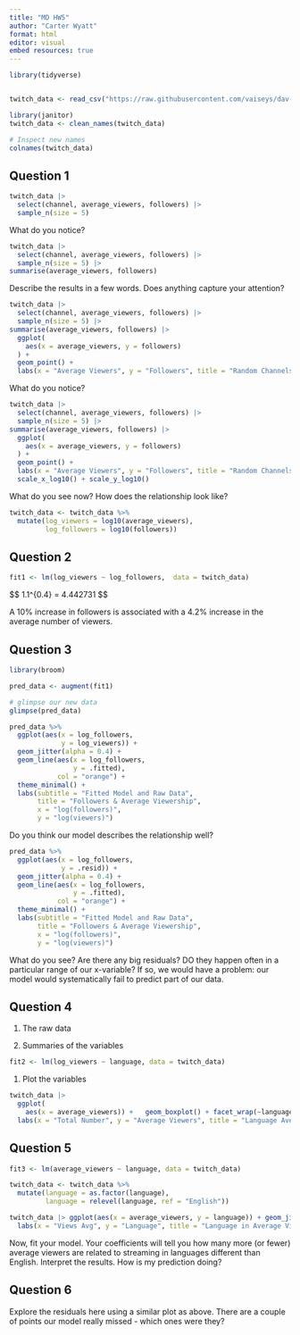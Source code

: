 ```yaml
---
title: "MD HW5"
author: "Carter Wyatt"
format: html
editor: visual
embed resources: true
---
```


```r
library(tidyverse)


twitch_data <- read_csv("https://raw.githubusercontent.com/vaiseys/dav-course/main/Data/twitchdata-update.csv")
```

```r
library(janitor)
twitch_data <- clean_names(twitch_data)

# Inspect new names
colnames(twitch_data)
```

## Question 1

```r

twitch_data |>
  select(channel, average_viewers, followers) |>
  sample_n(size = 5) 

```

What do you notice?

```r
twitch_data |>
  select(channel, average_viewers, followers) |>
  sample_n(size = 5) |>
summarise(average_viewers, followers)
```

Describe the results in a few words. Does anything capture your attention?

```r
twitch_data |>
  select(channel, average_viewers, followers) |>
  sample_n(size = 5) |>
summarise(average_viewers, followers) |>
  ggplot(
    aes(x = average_viewers, y = followers)
  ) +
  geom_point() +
  labs(x = "Average Viewers", y = "Followers", title = "Random Channels")
```

What do you notice?

```r
twitch_data |>
  select(channel, average_viewers, followers) |>
  sample_n(size = 5) |>
summarise(average_viewers, followers) |>
  ggplot(
    aes(x = average_viewers, y = followers)
  ) +
  geom_point() +
  labs(x = "Average Viewers", y = "Followers", title = "Random Channels") +
  scale_x_log10() + scale_y_log10()
```

What do you see now? How does the relationship look like?

```r
twitch_data <- twitch_data %>% 
  mutate(log_viewers = log10(average_viewers), 
         log_followers = log10(followers))
```

## Question 2

```r

fit1 <- lm(log_viewers ~ log_followers,  data = twitch_data) 
```

\$\$ 1.1\^{0.4} = 4.442731 \$\$

A 10% increase in followers is associated with a 4.2% increase in the average number of viewers.

## Question 3

```r
library(broom)

pred_data <- augment(fit1)

# glimpse our new data 
glimpse(pred_data)
```

```r
pred_data %>% 
  ggplot(aes(x = log_followers, 
             y = log_viewers)) +
  geom_jitter(alpha = 0.4) + 
  geom_line(aes(x = log_followers, 
                y = .fitted), 
            col = "orange") + 
  theme_minimal() +
  labs(subtitle = "Fitted Model and Raw Data", 
       title = "Followers & Average Viewership", 
       x = "log(followers)", 
       y = "log(viewers)")
```

Do you think our model describes the relationship well?

```r
pred_data %>% 
  ggplot(aes(x = log_followers, 
             y = .resid)) +
  geom_jitter(alpha = 0.4) + 
  geom_line(aes(x = log_followers, 
                y = .fitted), 
            col = "orange") + 
  theme_minimal() +
  labs(subtitle = "Fitted Model and Raw Data", 
       title = "Followers & Average Viewership", 
       x = "log(followers)", 
       y = "log(viewers)")
```

What do you see? Are there any big residuals? DO they happen often in a particular range of our x-variable? If so, we would have a problem: our model would systematically fail to predict part of our data.

## Question 4

1.  The raw data

2.  Summaries of the variables

```r
fit2 <- lm(log_viewers ~ language, data = twitch_data)
```

1.  Plot the variables

```r
twitch_data |>
  ggplot(
    aes(x = average_viewers)) +   geom_boxplot() + facet_wrap(~language) +
  labs(x = "Total Number", y = "Average Viewers", title = "Language Average Views")
```

## Question 5

```r
fit3 <- lm(average_viewers ~ language, data = twitch_data)
```

```r
twitch_data <- twitch_data %>% 
  mutate(language = as.factor(language), 
         language = relevel(language, ref = "English"))
```

```r
twitch_data |> ggplot(aes(x = average_viewers, y = language)) + geom_jitter(alpha = 0.4) + geom_line(aes(x = average_viewers, y = language), col = "red") + theme_minimal() + 
  labs(x = "Views Avg", y = "Language", title = "Language in Average Viewers")
```

Now, fit your model. Your coefficients will tell you how many more (or fewer) average viewers are related to streaming in languages different than English. Interpret the results. How is my prediction doing?

## Question 6

Explore the residuals here using a similar plot as above. There are a couple of points our model really missed - which ones were they?
